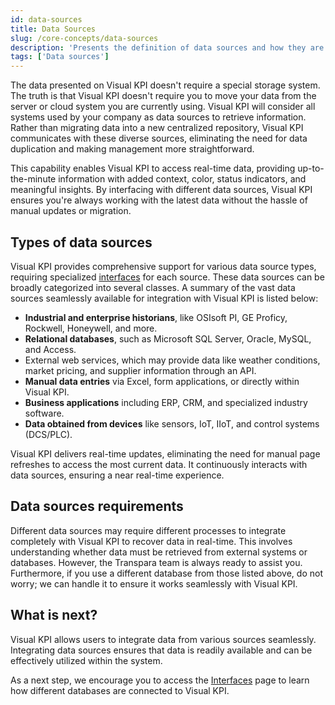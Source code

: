 ```yaml
---
id: data-sources
title: Data Sources
slug: /core-concepts/data-sources
description: 'Presents the definition of data sources and how they are used with the Visual KPI system.'
tags: ['Data sources']
---
```



The data presented on Visual KPI doesn't require a special storage system. The truth is that Visual KPI doesn't require you to move your data from the server or cloud system you are currently using. Visual KPI will consider all systems used by your company as data sources to retrieve information. Rather than migrating data into a new centralized repository, Visual KPI communicates with these diverse sources, eliminating the need for data duplication and making management more straightforward.

This capability enables Visual KPI to access real-time data, providing up-to-the-minute information with added context, color, status indicators, and meaningful insights. By interfacing with different data sources, Visual KPI ensures you're always working with the latest data without the hassle of manual updates or migration.

<StylizedImage
  imgURL="img\core-concepts\data-sources\data-sources.png"
  alt="Data sources available"
/>


## Types of data sources

Visual KPI provides comprehensive support for various data source types, requiring specialized [interfaces](./interfaces) for each source. These data sources can be broadly categorized into several classes. A summary of the vast data sources seamlessly available for integration with Visual KPI is listed below: 

- **Industrial and enterprise historians**, like OSIsoft PI, GE Proficy, Rockwell, Honeywell, and more.
- **Relational databases**, such as Microsoft SQL Server, Oracle, MySQL, and Access.
- External web services, which may provide data like weather conditions, market pricing, and supplier information through an API.
- **Manual data entries** via Excel, form applications, or directly within Visual KPI.
- **Business applications** including ERP, CRM, and specialized industry software.
- **Data obtained from devices** like sensors, IoT, IIoT, and control systems (DCS/PLC).

Visual KPI delivers real-time updates, eliminating the need for manual page refreshes to access the most current data. It continuously interacts with data sources, ensuring a near real-time experience.

## Data sources requirements

Different data sources may require different processes to integrate completely with Visual KPI to recover data in real-time. This involves understanding whether data must be retrieved from external systems or databases. However, the Transpara team is always ready to assist you. Furthermore, if you use a different database from those listed above, do not worry; we can handle it to ensure it works seamlessly with Visual KPI.

## What is next?

Visual KPI allows users to integrate data from various sources seamlessly. Integrating data sources ensures that data is readily available and can be effectively utilized within the system.

As a next step, we encourage you to access the [Interfaces](./interfaces) page to learn how different databases are connected to Visual KPI.

